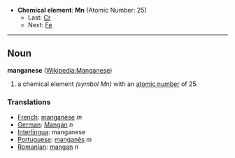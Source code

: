 *'''Chemical element''': '''Mn''' (Atomic Number: 25)
**Last: [[Chromium|Cr]]
**Next: [[Iron|Fe]]
----
== Noun ==
'''manganese''' ([[en:Manganese|Wikipedia:Manganese]])

# a chemical element ''(symbol Mn)'' with an [[atomic number]] of 25.

===Translations===
*[[French]]: [[manganèse]] ''m''
*[[German]]: [[Mangan]] ''n''
*[[Interlingua]]: manganese
*[[Portuguese]]: [[manganês]] ''m''
*[[Romanian]]: [[mangan]] ''n''